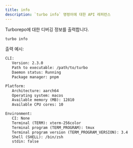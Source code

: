 ```yaml
---
title: info
description: `turbo info` 명령어에 대한 API 레퍼런스
---
```


Turborepo에 대한 디버깅 정보를 출력합니다.

```bash title="Terminal"
turbo info
```

출력 예시:

```txt title="Terminal"
CLI:
   Version: 2.3.0
   Path to executable: /path/to/turbo
   Daemon status: Running
   Package manager: pnpm

Platform:
   Architecture: aarch64
   Operating system: macos
   Available memory (MB): 12810
   Available CPU cores: 10

Environment:
   CI: None
   Terminal (TERM): xterm-256color
   Terminal program (TERM_PROGRAM): tmux
   Terminal program version (TERM_PROGRAM_VERSION): 3.4
   Shell (SHELL): /bin/zsh
   stdin: false
```

